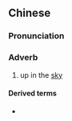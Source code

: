 {{also|当空}}
==Chinese==
{{zh-forms|s=当空}}

===Pronunciation===
{{zh-pron
|m=dāngkōng
|c=dong1 hung1
|cat=adv
}}

===Adverb===
{{zh-adv}}

# up in the [[sky]]

====Derived terms====
* {{zh-l|烈日當空}}